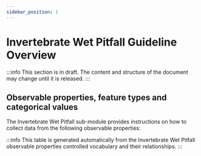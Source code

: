 ```yaml
---
sidebar_position: 1
---
```



# Invertebrate Wet Pitfall Guideline Overview

:::info
This section is in draft. The content and structure of the document may change until it is released.
:::

## Observable properties, feature types and categorical values

The Invertebrate Wet Pitfall sub-module provides instructions on how to collect data from the following observable properties:

<OverviewTable moduleOpCollectionUri="https://linked.data.gov.au/def/test/dawe-cv/0fff4578-8fb7-4da1-a197-5078cafb1b25" />

:::info
This table is generated automatically from the Invertebrate Wet Pitfall observable properties controlled vocabulary and their relationships.
:::
